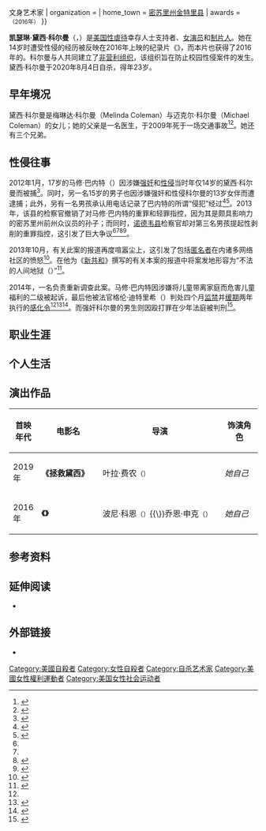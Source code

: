 {{Infobox person
| name                = 黛西·科尔曼
| image               = File:Daisy Coleman.jpg
| image_size          = 240px
| alt                 = Daisy Coleman
| native_name         = Daisy Coleman
| native_name_lang    = en
| gender              = 女性
| birth_name          = 凯瑟琳·黛西·科尔曼<br />{{lang|en|Catherine Daisy Coleman}}
| birth_date          = {{Birth date|1997|03|30}}
| death_date          = {{Death date and age|2020|08|04|1997|03|30}}
| death_cause         = 自杀
| nationality         = {{USA}}
| language            = [[英语|英语]]
| alma_mater          = {{Link-en|密苏里谷学院|Missouri Valley College}}
| occupation          = 社会活动家{{\}}文身艺术家
| organization        = {{lang|en|SafeBAE}}
| home_town           = {{USA}}[[密苏里州|密苏里州]][[金特里縣_(密蘇里州)|金特里县]]{{Link-en|奥尔巴尼 (密苏里州)|Albany, Missouri|奥尔巴尼}}
| awards              = {{Link-en|电影之眼荣誉奖|Cinema Eye Honors}}<small>（2016年）</small>
}}

'''凯瑟琳·黛西·科尔曼'''（{{Lang-en|Catherine Daisy Coleman}}，{{bd|1997年|3月30日|2020年|8月4日|catIdx=Coleman}}）是[[美国|美国]][[性虐待|性虐待]]幸存人士支持者、[[女演员|女演员]]和[[制片人|制片人]]。她在14岁时遭受性侵的经历被反映在2016年上映的纪录片《{{Link-en|奥德里与黛西|Audrie & Daisy}}》，而本片也获得了2016年的{{Link-en|电影之眼荣誉奖|Cinema Eye Honors}}。科尔曼与人共同建立了[[非营利组织|非营利组织]]{{lang|en|SafeBAE}}，该组织旨在防止校园性侵案件的发生。黛西·科尔曼于2020年8月4日自杀，得年23岁。

== 早年境况 ==
黛西·科尔曼是梅琳达·科尔曼（Melinda Coleman）与迈克尔·科尔曼（Michael Coleman）的女儿；她的父亲是一名医生，于2009年死于一场交通事故<ref>{{cite web |author1=Patrizia Rizzo |title=What happened to Daisy Coleman’s dad and brother and when did they die? |url=https://www.the-sun.com/news/1267736/daisy-coleman-dad-brother-died-crash-netflix-maryville/ |publisher=[[太陽報_(英國)|美国太阳报]] |accessdate=2020-08-10}}</ref><ref name="Montgomery">{{cite web |author1=Rick Montgomery |title=Daisy Coleman Loses Brother in Truck Crash |url=https://www.newspapers.com/clip/56789446/the-kansas-city-star/ |website={{Link-en|家谱网|Ancestry.com|报纸网}} |publisher={{Link-en|堪萨斯城星报|The Kansas City Star}} |accessdate=2020-08-10}}</ref>。她还有三个兄弟。

== 性侵往事 ==
2012年1月，17岁的马修·巴内特（{{lang|en|Matthew Barnett}}）因涉嫌[[强奸|强奸]]和[[性侵|性侵]]当时年仅14岁的黛西·科尔曼而被捕<ref>{{cite web |author1=Joe Kemp |title=Missouri teen writes about allegedly being raped by grandson of politician and target in Maryville community |url=https://www.nydailynews.com/news/national/missouri-teen-writes-raped-grandson-politician-target-maryville-community-article-1.1489769 |publisher=[[纽约每日新闻|纽约每日新闻]] |accessdate=2020-08-10}}</ref>。同时，另一名15岁的男子也因涉嫌强奸和性侵科尔曼的13岁女伴而遭逮捕；此外，另有一名男孩承认用电话记录了巴内特的所谓“侵犯”经过<ref name="Drehle">{{cite web |author1=David Von Drehle |title=A Cold End to Maryville Sexual Assault Case |url=https://time.com/368/a-cold-end-to-maryville-sexual-assault-case/ |publisher=[[时代_(周刊)|时代]] |accessdate=2020-08-10}}</ref><ref name="Caldwell">{{cite web |author1=Maggie Caldwell |title=Anonymous Takes On the Maryville Rape Scandal. Is This a Good Thing? |url=https://www.motherjones.com/crime-justice/2013/10/maryville-anonymous-football-rape-case/ |publisher=[[琼斯母亲|琼斯母亲]] |accessdate=2020-08-10}}</ref>。2013年，该县的检察官撤销了对马修·巴内特的重罪和轻罪指控，因为其是颇具影响力的密苏里州前州众议员{{Link-en|雷克斯·巴内特|Rex Barnett}}的孙子；而同时，[[諾德韋縣_(密蘇里州)|诺德韦县]]检察官却对第三名男孩提起性剥削的重罪指控，这引发了巨大争议<ref name="Drehle" /><ref name="Caldwell" /><ref>{{cite web |author1=Dugan Arnett |title=Nightmare in Maryville: Teens’ sexual encounter ignites a firestorm against family |url=http://www.kansascity.com/2013/10/12/4549775/nightmare-in-maryville-teens-sexual.html |publisher={{Link-en|堪萨斯城星报|The Kansas City Star}} |accessdate=2020-08-10}}</ref><ref>{{cite web |author1=Peggy Lowe |author2=Monica Sandreczki |title=Why Was The Maryville Rape Case Dropped? |url=https://www.kcur.org/community/2013-07-11/why-was-the-maryville-rape-case-dropped |publisher={{Link-en|KCUR调频广播电台|KCUR-FM}} |accessdate=2020-08-10}}</ref>。

2013年10月，有关此案的报道再度喧嚣尘上，这引发了包括[[匿名者|匿名者]]在内诸多网络社区的愤怒<ref>{{cite web |author1=David Von Drehle |title=Hackers Target Town After Dropped Sexual-Assault Case |url=https://nation.time.com/2013/10/14/hackers-target-town-after-dropped-sexual-assault-case/ |publisher=[[时代_(周刊)|时代]] |accessdate=2020-08-10}}</ref>。{{Link-en|迈克尔·沙弗尔 (新闻记者)|Michael Schaffer (journalist)||迈克尔·沙弗尔}}在他为《[[新共和|新共和]]》撰写的有关本案的报道中将案发地{{Link-en|马里维尔 (密苏里州)|Maryville, Missouri|马里维尔}}形容为“不法的人间地狱（{{lang|en|lawless hellhole}}）”<ref>{{cite web |author1=Michael Schaffer |title=Maryville, Missouri Is a Lawless Hellhole |url=https://newrepublic.com/article/115315/maryville-rape-case-maryville-lawless-hellhole |publisher=[[新共和|新共和]] |accessdate=2020-08-10}}</ref>。

2014年，一名{{Link-en|特别检察官|Special prosecutor}}负责重新调查此案。马修·巴内特因涉嫌将儿童带离家庭而危害儿童福利的二级{{Link-en|轻罪|Misdemeanor}}被起诉，最后他被{{Link-en|密苏里州巡回法庭|Missouri Circuit Courts}}法官格伦·迪特里希（{{lang|en|Glen Dietrich}}）判处四个月[[监禁|监禁]]并[[缓刑|缓期]]两年执行的[[感化令|感化令]]<ref name="Drehle" /><ref>{{cite web |author1=Matt Pearce |title=‘The case is closed’: No rape charges in Maryville, Mo., case |url=https://www.latimes.com/nation/nationnow/la-na-nn-maryville-rape-charges-20140109-story.html |publisher=[[洛杉矶时报|洛杉矶时报]] |accessdate=2020-08-10}}</ref><ref>{{cite web |title=Maryville, Mo., Sexual Assault Case Comes to an End |url=https://abcnews.go.com/2020/video/maryville-mo-sexual-assault-case-end-21496379 |publisher=[[ABC新闻|ABC新闻]] |accessdate=2020-08-10}}</ref>。而强奸科尔曼的男生则因殴打罪在少年法庭被判刑<ref>{{cite web |author1=Treye Green |title=Who Is Matthew Barnett? 7 Facts To Know About The Accused Maryville Rapist |url=https://www.ibtimes.com/who-matthew-barnett-7-facts-know-about-accused-maryville-rapist-1433070 |publisher=[[国际财经时报|国际财经时报]] |accessdate=2020-08-10}}</ref>。

== 职业生涯 ==

== 个人生活 ==

== 演出作品 ==
{| class="wikitable" style="width50%; text-align:center;"
|-
! width=10% | 首映年代
! width=25% | 电影名
! width=50% | 导演
! width=15% | 饰演角色
|-
! 2019年
| '''《拯救黛西》'''
| align=left| 叶拉·费农<small>（{{lang|en|Ella Fairon}}）</small>
| ''她自己''
|-
! 2016年
| '''《{{Link-en|奥德里与黛西|Audrie & Daisy}}》'''
| align=left| 波尼·科恩<small>（{{lang|en|Bonni Cohen}}）</small>{{\}}乔恩·申克<small>（{{lang|en|Jon Shenk}}）</small>
| ''她自己''
|}

== 参考资料 ==
{{Refbegin}}
{{Reflist|4}}
{{Refend}}

== 延伸阅读 ==
* {{cite web |title=Daisy Coleman's Story: "I Refuse To Be Silenced" |url=https://www.seventeen.com/health/advice/a28579/daisy-coleman-tells-her-story/ |publisher=Seventeen Magazine}}

== 外部链接 ==
* {{IMDb name|7887853|黛西·科尔曼}}

{{Portal bar|美国|人物|女性主义|性|心理学}}
{{Authority control}}
{{DEFAULTSORT:Coleman, Daisy}}

[[Category:美國自殺者|Category:美國自殺者]]
[[Category:女性自殺者|Category:女性自殺者]]
[[Category:自杀艺术家|Category:自杀艺术家]]
[[Category:美國女性權利運動者|Category:美國女性權利運動者]]
[[Category:美国女性社会运动者|Category:美国女性社会运动者]]